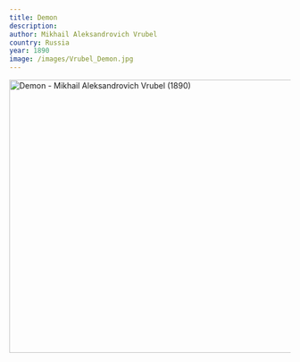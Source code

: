 ```yaml
---
title: Demon
description:
author: Mikhail Aleksandrovich Vrubel
country: Russia
year: 1890
image: /images/Vrubel_Demon.jpg
---
```


<Image className="w-full" width="1080" height="489" src="/images/Vrubel_Demon.jpg"
       alt="Demon - Mikhail Aleksandrovich Vrubel (1890)"
       caption="Demon - Mikhail Aleksandrovich Vrubel (1890)"/>
